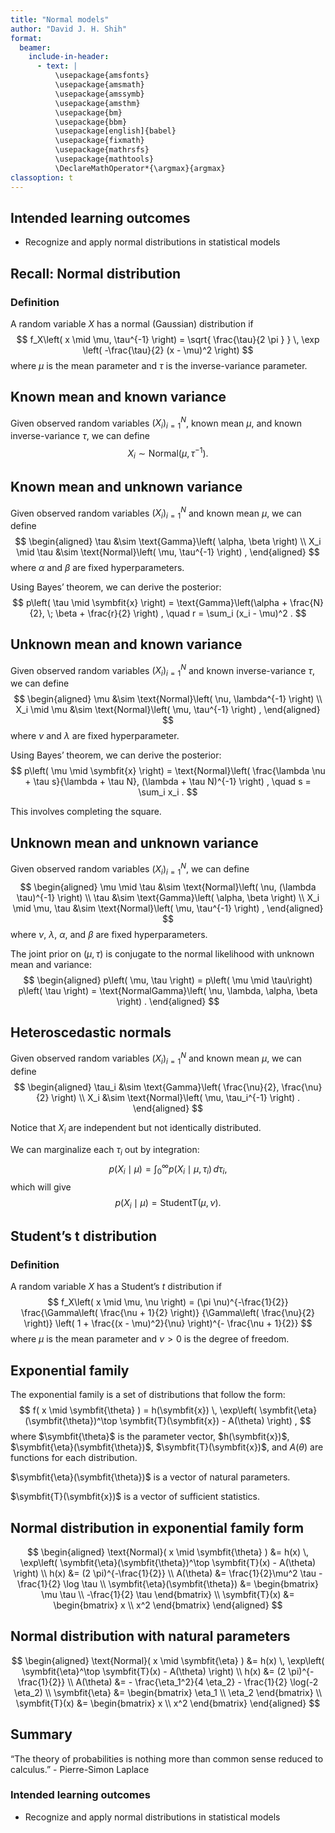 ```yaml
---
title: "Normal models"
author: "David J. H. Shih"
format:
  beamer:
    include-in-header:
      - text: |
          \usepackage{amsfonts}
          \usepackage{amsmath}
          \usepackage{amssymb}
          \usepackage{amsthm}
          \usepackage{bm}
          \usepackage{bbm}
          \usepackage[english]{babel}
          \usepackage{fixmath}
          \usepackage{mathrsfs}
          \usepackage{mathtools}
          \DeclareMathOperator*{\argmax}{argmax}
classoption: t  
---
```


## Intended learning outcomes {.c}

- Recognize and apply normal distributions in statistical models


## Recall: Normal distribution

### Definition

A random variable $X$ has a normal (Gaussian) distribution if
$$
f_X\left( x \mid \mu, \tau^{-1} \right) 
 = \sqrt{ \frac{\tau}{2 \pi } } \,
 \exp \left( -\frac{\tau}{2} (x - \mu)^2 \right)
$$
where $\mu$ is the mean parameter and $\tau$ is the inverse-variance parameter.


## Known mean and known variance

Given observed random variables $(X_i)_{i=1}^N$, known mean $\mu$,
and known inverse-variance $\tau$, we can define
$$
X_i \sim \text{Normal}\left( \mu, \tau^{-1} \right) .
$$


## Known mean and unknown variance

Given observed random variables $(X_i)_{i=1}^N$ and known mean $\mu$,
we can define
$$
\begin{aligned}
\tau &\sim \text{Gamma}\left( \alpha, \beta \right) \\
X_i \mid \tau &\sim \text{Normal}\left( \mu, \tau^{-1} \right) ,
\end{aligned}
$$
where $\alpha$ and $\beta$ are fixed hyperparameters.

Using Bayes' theorem, we can derive the posterior:
$$
p\left( \tau \mid \symbfit{x} \right)
 = \text{Gamma}\left(\alpha + \frac{N}{2},
  \; \beta + \frac{r}{2} \right) , \quad
 r = \sum_i (x_i - \mu)^2 .
$$


## Unknown mean and known variance

Given observed random variables $(X_i)_{i=1}^N$
and known inverse-variance $\tau$,
we can define
$$
\begin{aligned}
\mu &\sim \text{Normal}\left( \nu, \lambda^{-1} \right) \\
X_i \mid \mu &\sim \text{Normal}\left( \mu, \tau^{-1} \right) ,
\end{aligned}
$$
where $\nu$ and $\lambda$ are fixed hyperparameter.

Using Bayes' theorem, we can derive the posterior:
$$
p\left( \mu \mid \symbfit{x} \right)
 = \text{Normal}\left(
  \frac{\lambda \nu + \tau s}{\lambda + \tau N},
  (\lambda + \tau N)^{-1}
 \right) , \quad
 s = \sum_i x_i .
$$

This involves completing the square.


## Unknown mean and unknown variance

Given observed random variables $(X_i)_{i=1}^N$,
we can define
$$
\begin{aligned}
\mu \mid \tau &\sim
 \text{Normal}\left( \nu, (\lambda \tau)^{-1} \right) \\
\tau &\sim \text{Gamma}\left( \alpha, \beta \right) \\
X_i \mid \mu, \tau &\sim \text{Normal}\left( \mu, \tau^{-1} \right) ,
\end{aligned}
$$
where $\nu$, $\lambda$, $\alpha$, and $\beta$ are fixed hyperparameters.

The joint prior on $(\mu, \tau)$ is conjugate to the normal likelihood
with unknown mean and variance:
$$
\begin{aligned}
p\left( \mu, \tau \right)
 = p\left( \mu \mid \tau\right) p\left( \tau \right)
 = \text{NormalGamma}\left( \nu, \lambda, \alpha, \beta \right) .
\end{aligned}
$$



## Heteroscedastic normals

Given observed random variables $(X_i)_{i=1}^N$ and
known mean $\mu$, we can define
$$
\begin{aligned}
\tau_i &\sim \text{Gamma}\left( \frac{\nu}{2}, \frac{\nu}{2} \right) \\
X_i  &\sim \text{Normal}\left( \mu, \tau_i^{-1} \right) .
\end{aligned}
$$

Notice that $X_i$ are independent but not identically distributed.

We can marginalize each $\tau_i$ out by integration:
$$
p\left( X_i \mid \mu \right)
= \int_0^{\infty} p\left( X_i \mid \mu, \tau_i \right) \, d \tau_i ,
$$
which will give
$$
p\left( X_i \mid \mu \right) = \text{StudentT}\left( \mu, \nu \right) .
$$


## Student's t distribution

### Definition

A random variable $X$ has a Student's $t$ distribution if
$$
f_X\left( x \mid \mu, \nu \right) 
 = (\pi \nu)^{-\frac{1}{2}}
  \frac{\Gamma\left( \frac{\nu + 1}{2} \right)}
       {\Gamma\left( \frac{\nu}{2} \right)}
  \left(
   1 + \frac{(x - \mu)^2}{\nu}
  \right)^{- \frac{\nu + 1}{2}}
$$
where $\mu$ is the mean parameter and $\nu > 0$ is the degree 
of freedom.


## Exponential family

The exponential family is a set of distributions that follow the form:
$$
f( x \mid \symbfit{\theta} ) 
 = h(\symbfit{x}) \, \exp\left( \symbfit{\eta}(\symbfit{\theta})^\top \symbfit{T}(\symbfit{x}) - A(\theta) \right) ,
$$
where $\symbfit{\theta}$ is the parameter vector,
$h(\symbfit{x})$, $\symbfit{\eta}(\symbfit{\theta})$,
$\symbfit{T}(\symbfit{x})$, and $A(\theta)$ are functions for
each distribution.


$\symbfit{\eta}(\symbfit{\theta})$ is a vector of natural parameters.

$\symbfit{T}(\symbfit{x})$ is a vector of sufficient statistics.


## Normal distribution in exponential family form

$$
\begin{aligned}
\text{Normal}( x \mid \symbfit{\theta} ) 
 &= h(x) \, \exp\left( \symbfit{\eta}(\symbfit{\theta})^\top \symbfit{T}(x) - A(\theta) \right) \\
h(x) &= (2 \pi)^{-\frac{1}{2}} \\
A(\theta) &= \frac{1}{2}\mu^2 \tau - \frac{1}{2} \log \tau \\
\symbfit{\eta}(\symbfit{\theta}) &=
 \begin{bmatrix}
  \mu \tau \\
  -\frac{1}{2} \tau
 \end{bmatrix}
 \\
\symbfit{T}(x) &=
 \begin{bmatrix}
  x \\
  x^2 
 \end{bmatrix}
\end{aligned}
$$


## Normal distribution with natural parameters

$$
\begin{aligned}
\text{Normal}( x \mid \symbfit{\eta} ) 
 &= h(x) \, \exp\left( \symbfit{\eta}^\top \symbfit{T}(x) - A(\theta) \right) \\
h(x) &= (2 \pi)^{-\frac{1}{2}} \\
A(\theta) &= 
 - \frac{\eta_1^2}{4 \eta_2} - \frac{1}{2} \log(-2 \eta_2)
\\
\symbfit{\eta} &=
 \begin{bmatrix}
  \eta_1 \\
  \eta_2 
 \end{bmatrix}
 \\
\symbfit{T}(x) &=
 \begin{bmatrix}
  x \\
  x^2 
 \end{bmatrix}
\end{aligned}
$$


## Summary

"The theory of probabilities is nothing more than common sense reduced to calculus."
- Pierre-Simon Laplace

\bigskip

### Intended learning outcomes {.c}

- Recognize and apply normal distributions in statistical models

